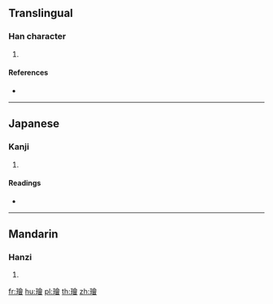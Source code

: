 {{character info/new}}
==Translingual==

===Han character===
{{Han char|rn=96|rad=玉|as=13|sn=17|four=18166|canj=MGOMA|ids=⿰𤣩會}}

# {{defn|Han|sort=玉13}}

====References====
* {{Han ref|kx=0743.140|dkj=21284|dj=1152.110|hdz=21142.030|uh=74AF|ud=29871|bh=ED6E|bd=60782}}

----

==Japanese==

===Kanji===
{{ja-kanji|grade=|rs=玉13}}

# {{defn|lang=ja|sort=玉13}}

====Readings====
* {{ja-readings|on=[[かい]] (kai), [[え]] (e), [[け]] (ke)|kun=[[かざり]] (kazari)|nanori=}}

----

==Mandarin==

===Hanzi===
{{cmn-hanzi|pin=[[huì]] ([[hui4]])|wg=hui<sup>4</sup>}}

# {{defn|lang=cmn|sort=玉13}}

[[fr:璯]]
[[hu:璯]]
[[pl:璯]]
[[th:璯]]
[[zh:璯]]